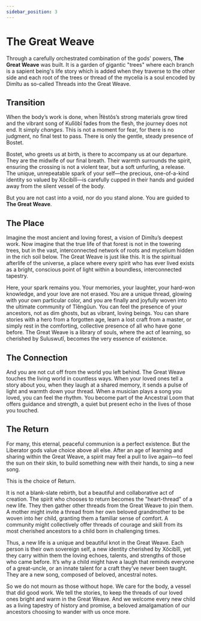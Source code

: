 ```yaml
---
sidebar_position: 3
---
```



# The Great Weave

Through a carefully orchestrated combination of the gods' powers, **The Great
Weave** was built. It is a garden of gigantic "trees" where each branch is a
sapient being's life story which is added when they traverse to the other side
and each root of the trees or thread of the mycelia is a soul encoded by Dimîtu
as so-called Threads into the Great Weave.

## Transition

When the body’s work is done, when Îfêstôs’s strong materials grow tired and the
vibrant song of Kulîôbî fades from the flesh, the journey does not end. It
simply *changes*. This is not a moment for fear, for there is no judgment, no
final test to pass. There is only the gentle, steady presence of Bostet.

Bostet, who greets us at birth, is there to accompany us at our departure. They
are the midwife of our final breath. Their warmth surrounds the spirit, ensuring
the crossing is not a violent tear, but a soft unfurling, a release. The unique,
unrepeatable spark of your self—the precious, one-of-a-kind identity so valued
by Xôcibîlî—is carefully cupped in their hands and guided away from the silent
vessel of the body.

But you are not cast into a void, nor do you stand alone. You are guided to **The
Great Weave**.

## The Place

Imagine the most ancient and loving forest, a vision of Dimîtu’s deepest work.
Now imagine that the true life of that forest is not in the towering trees, but
in the vast, interconnected network of roots and mycelium hidden in the rich
soil below. The Great Weave is just like this. It is the spiritual afterlife of
the universe, a place where every spirit who has ever lived exists as a bright,
conscious point of light within a boundless, interconnected tapestry.

Here, your spark remains you. Your memories, your laughter, your hard-won
knowledge, and your love are not erased. You are a unique thread, glowing with
your own particular color, and you are finally and joyfully woven into the
ultimate community of Tîêngûun. You can feel the presence of your ancestors, not
as dim ghosts, but as vibrant, loving beings. You can share stories with a hero
from a forgotten age, learn a lost craft from a master, or simply rest in the
comforting, collective presence of all who have gone before. The Great Weave is
a library of souls, where the act of learning, so cherished by Suluswutî,
becomes the very essence of existence.

## The Connection

And you are not cut off from the world you left behind. The Great Weave touches
the living world in countless ways. When your loved ones tell a story about you,
when they laugh at a shared memory, it sends a pulse of light and warmth down
your thread. When a musician plays a song you loved, you can feel the rhythm.
You become part of the Ancestral Loom that offers guidance and strength, a quiet
but present echo in the lives of those you touched.

## The Return

For many, this eternal, peaceful communion is a perfect existence. But the
Liberator gods value choice above all else. After an age of learning and sharing
within the Great Weave, a spirit may feel a pull to live again—to feel the sun
on their skin, to build something new with their hands, to sing a new song.

This is the choice of Return.

It is not a blank-slate rebirth, but a beautiful and collaborative act of
creation. The spirit who chooses to return becomes the "heart-thread" of a new
life. They then gather other threads from the Great Weave to join them. A mother
might invite a thread from her own beloved grandmother to be woven into her
child, granting them a familiar sense of comfort. A community might collectively
offer threads of courage and skill from its most cherished ancestors to a child
born in challenging times.

Thus, a new life is a unique and beautiful knot in the Great Weave. Each person
is their own sovereign self, a new identity cherished by Xôcibîlî, yet they
carry within them the loving echoes, talents, and strengths of those who came
before. It’s why a child might have a laugh that reminds everyone of a
great-uncle, or an innate talent for a craft they’ve never been taught. They are
a new song, composed of beloved, ancestral notes.

So we do not mourn as those without hope. We care for the body, a vessel that
did good work. We tell the stories, to keep the threads of our loved ones bright
and warm in the Great Weave. And we welcome every new child as a living tapestry
of history and promise, a beloved amalgamation of our ancestors choosing to
wander with us once more.

<HisyeoTooltip />